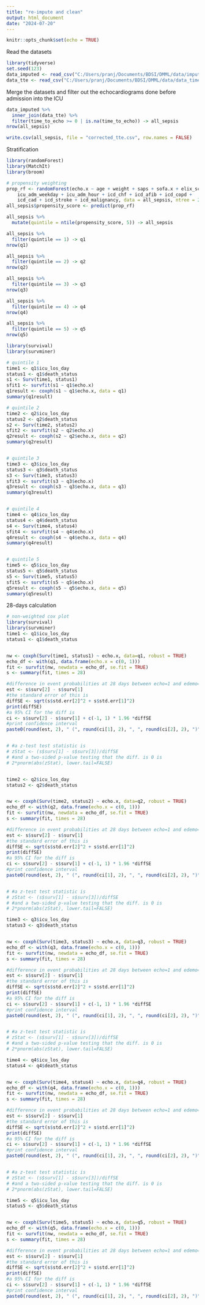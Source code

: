 ---
title: "re-impute and clean"
output: html_document
date: "2024-07-20"
---

```{r setup, include=FALSE}
knitr::opts_chunk$set(echo = TRUE)
```

Read the datasets
```{r}
library(tidyverse)
set.seed(123)
data_imputed <- read_csv("C:/Users/pranj/Documents/BDSI/DMML/data/imputed_sepsis.csv")
data_tte <- read_csv("C:/Users/pranj/Documents/BDSI/DMML/data/data_time_to_tte.csv")
```

Merge the datasets and filter out the echocardiograms done before admission into the ICU
```{r}


data_imputed %>% 
  inner_join(data_tte) %>% 
  filter(time_to_echo >= 0 | is.na(time_to_echo)) -> all_sepsis
nrow(all_sepsis)

write.csv(all_sepsis, file = "corrected_tte.csv", row.names = FALSE)

```

Stratification
```{r}
library(randomForest)
library(MatchIt)
library(broom)

# propensity weighting
prop_rf <- randomForest(echo.x ~ age + weight + saps + sofa.x + elix_score + vent + vaso + 
    icu_adm_weekday + icu_adm_hour + icd_chf + icd_afib + icd_copd + 
    icd_cad + icd_stroke + icd_malignancy, data = all_sepsis, ntree = 2000, maxnodes = 7, importance = TRUE)
all_sepsis$propensity_score <- predict(prop_rf)

all_sepsis %>% 
  mutate(quintile = ntile(propensity_score, 5)) -> all_sepsis

all_sepsis %>% 
  filter(quintile == 1) -> q1
nrow(q1)

all_sepsis %>% 
  filter(quintile == 2) -> q2
nrow(q2)

all_sepsis %>% 
  filter(quintile == 3) -> q3
nrow(q3)

all_sepsis %>% 
  filter(quintile == 4) -> q4
nrow(q4)

all_sepsis %>% 
  filter(quintile == 5) -> q5
nrow(q5)

library(survival)
library(survminer)

# quintile 1
time1 <- q1$icu_los_day
status1 <- q1$death_status
s1 <- Surv(time1, status1)
sfit1 <- survfit(s1 ~ q1$echo.x)
q1result <- coxph(s1 ~ q1$echo.x, data = q1)
summary(q1result)

# quintile 2
time2 <- q2$icu_los_day
status2 <- q2$death_status
s2 <- Surv(time2, status2)
sfit2 <- survfit(s2 ~ q2$echo.x)
q2result <- coxph(s2 ~ q2$echo.x, data = q2)
summary(q2result)


# quintile 3
time3 <- q3$icu_los_day
status3 <- q3$death_status
s3 <- Surv(time3, status3)
sfit3 <- survfit(s3 ~ q3$echo.x)
q3result <- coxph(s3 ~ q3$echo.x, data = q3)
summary(q3result)


# quintile 4
time4 <- q4$icu_los_day
status4 <- q4$death_status
s4 <- Surv(time4, status4)
sfit4 <- survfit(s4 ~ q4$echo.x)
q4result <- coxph(s4 ~ q4$echo.x, data = q4)
summary(q4result)


# quintile 5
time5 <- q5$icu_los_day
status5 <- q5$death_status
s5 <- Surv(time5, status5)
sfit5 <- survfit(s5 ~ q5$echo.x)
q5result <- coxph(s5 ~ q5$echo.x, data = q5)
summary(q5result)

```

28-days calculation
```{r}
# non-weighted cox plot
library(survival)
library(survminer)
time1 <- q1$icu_los_day
status1 <- q1$death_status


nw <- coxph(Surv(time1, status1) ~ echo.x, data=q1, robust = TRUE)
echo_df <- with(q1, data.frame(echo.x = c(0, 1)))
fit <- survfit(nw, newdata = echo_df, se.fit = TRUE)
s <- summary(fit, times = 28)

#difference in event probabilities at 28 days between echo=1 and edemo=0 
est <- s$surv[2] - s$surv[1]
#the standard error of this is
diffSE <- sqrt(s$std.err[2]^2 + s$std.err[1]^2)
print(diffSE)
#a 95% CI for the diff is
ci <- s$surv[2] - s$surv[1] + c(-1, 1) * 1.96 *diffSE
#print confidence interval
paste0(round(est, 2), " (", round(ci[1], 2), ", ", round(ci[2], 2), ")")


# #a z-test test statistic is
# zStat <- (s$surv[1] - s$surv[3])/diffSE
# #and a two-sided p-value testing that the diff. is 0 is
# 2*pnorm(abs(zStat), lower.tail=FALSE)


time2 <- q2$icu_los_day
status2 <- q2$death_status


nw <- coxph(Surv(time2, status2) ~ echo.x, data=q2, robust = TRUE)
echo_df <- with(q2, data.frame(echo.x = c(0, 1)))
fit <- survfit(nw, newdata = echo_df, se.fit = TRUE)
s <- summary(fit, times = 28)

#difference in event probabilities at 28 days between echo=1 and edemo=0 
est <- s$surv[2] - s$surv[1]
#the standard error of this is
diffSE <- sqrt(s$std.err[2]^2 + s$std.err[1]^2)
print(diffSE)
#a 95% CI for the diff is
ci <- s$surv[2] - s$surv[1] + c(-1, 1) * 1.96 *diffSE
#print confidence interval
paste0(round(est, 2), " (", round(ci[1], 2), ", ", round(ci[2], 2), ")")


# #a z-test test statistic is
# zStat <- (s$surv[1] - s$surv[3])/diffSE
# #and a two-sided p-value testing that the diff. is 0 is
# 2*pnorm(abs(zStat), lower.tail=FALSE)

time3 <- q3$icu_los_day
status3 <- q3$death_status


nw <- coxph(Surv(time3, status3) ~ echo.x, data=q3, robust = TRUE)
echo_df <- with(q3, data.frame(echo.x = c(0, 1)))
fit <- survfit(nw, newdata = echo_df, se.fit = TRUE)
s <- summary(fit, times = 28)

#difference in event probabilities at 28 days between echo=1 and edemo=0 
est <- s$surv[2] - s$surv[1]
#the standard error of this is
diffSE <- sqrt(s$std.err[2]^2 + s$std.err[1]^2)
print(diffSE)
#a 95% CI for the diff is
ci <- s$surv[2] - s$surv[1] + c(-1, 1) * 1.96 *diffSE
#print confidence interval
paste0(round(est, 2), " (", round(ci[1], 2), ", ", round(ci[2], 2), ")")


# #a z-test test statistic is
# zStat <- (s$surv[1] - s$surv[3])/diffSE
# #and a two-sided p-value testing that the diff. is 0 is
# 2*pnorm(abs(zStat), lower.tail=FALSE)

time4 <- q4$icu_los_day
status4 <- q4$death_status


nw <- coxph(Surv(time4, status4) ~ echo.x, data=q4, robust = TRUE)
echo_df <- with(q4, data.frame(echo.x = c(0, 1)))
fit <- survfit(nw, newdata = echo_df, se.fit = TRUE)
s <- summary(fit, times = 28)

#difference in event probabilities at 28 days between echo=1 and edemo=0 
est <- s$surv[2] - s$surv[1]
#the standard error of this is
diffSE <- sqrt(s$std.err[2]^2 + s$std.err[1]^2)
print(diffSE)
#a 95% CI for the diff is
ci <- s$surv[2] - s$surv[1] + c(-1, 1) * 1.96 *diffSE
#print confidence interval
paste0(round(est, 2), " (", round(ci[1], 2), ", ", round(ci[2], 2), ")")


# #a z-test test statistic is
# zStat <- (s$surv[1] - s$surv[3])/diffSE
# #and a two-sided p-value testing that the diff. is 0 is
# 2*pnorm(abs(zStat), lower.tail=FALSE)

time5 <- q5$icu_los_day
status5 <- q5$death_status


nw <- coxph(Surv(time5, status5) ~ echo.x, data=q5, robust = TRUE)
echo_df <- with(q5, data.frame(echo.x = c(0, 1)))
fit <- survfit(nw, newdata = echo_df, se.fit = TRUE)
s <- summary(fit, times = 28)

#difference in event probabilities at 28 days between echo=1 and edemo=0 
est <- s$surv[2] - s$surv[1]
#the standard error of this is
diffSE <- sqrt(s$std.err[2]^2 + s$std.err[1]^2)
print(diffSE)
#a 95% CI for the diff is
ci <- s$surv[2] - s$surv[1] + c(-1, 1) * 1.96 *diffSE
#print confidence interval
paste0(round(est, 2), " (", round(ci[1], 2), ", ", round(ci[2], 2), ")")

```


